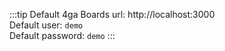 :::tip
Default 4ga Boards url: http://localhost:3000 \
Default user: `demo`\
Default password: `demo`
:::